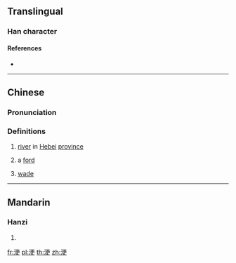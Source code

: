 {{character info/new}}
==Translingual==

===Han character===
{{Han char|rn=85|rad=水|as=07|sn=10|four=31146|canj=EMLK|ids=⿰氵更}}

====References====
* {{Han ref|kx=0624.220|dkj=17486|dj=1022.060|hdz=31619.100|uh=6D6D|ud=28013|bh=D24E|bd=53838}}

----

==Chinese==
{{zh-forms}}

===Pronunciation===
{{zh-pron
|m=gēng
|c=gang1,gaang3
|mc=y
|oc=y
|ma=
|cat=pn,n,v
}}

===Definitions===
{{zh-hanzi}}

# [[river]] in [[Hebei]] [[province]]
# {{lb|yue|Cantonese}} a [[ford]]
# {{lb|yue|Cantonese}} [[wade]]

----

==Mandarin==

===Hanzi===
{{cmn-hanzi|pin=[[gēng]] ([[geng1]])|wg=keng<sup>1</sup>}}

# {{defn|lang=cmn|sort=水07}}

[[fr:浭]]
[[pl:浭]]
[[th:浭]]
[[zh:浭]]